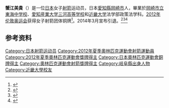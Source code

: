 {{Infobox sportsperson
| name           = 蟹江美貴
| image          =
| image_size     =
| caption        =
| birth_name     =
| birth_date     = 1988年12月4日
| birth_place    = [[日本|日本]]愛知縣岡崎市
| death_date     =
| death_place    =
| headercolor    = lightsteelblue
| show-medals    = yes
| medaltemplates =
{{MedalSport |  女子[[射箭|射箭]]}}
{{MedalCountry | {{JPN}} }}
{{MedalOlympics}}
{{MedalBronze| [[2012年奥林匹克运动会|2012年伦敦]] | [[2012年夏季奥林匹克运动会射箭比赛|团体赛]]}}
{{MedalCompetition|[[射箭世界杯|射箭世界杯]]}}
{{MedalSilver | [[2012年射箭世界杯|2012年东京]] | 混合团体赛}}
}}

'''蟹江美貴'''（{{bd|1988年|12月4日|||}}）是一位[[日本|日本]]女子[[射箭|射箭]]运动员，日本[[愛知縣|愛知縣]][[岡崎市|岡崎市]]人，畢業於[[岡崎市立東海中学校|岡崎市立東海中学校]]、[[愛知産業大学三河高等学校|愛知産業大学三河高等学校]]和[[近畿大学|近畿大学]]法学部政策法学科。[[2012年伦敦奥运会|2012年伦敦奥运会]]获得女子射箭团体铜牌<ref>{{cite web|title=图文：射箭日本女团获得铜牌 日本选手比赛中|url=http://2012.sohu.com/20120730/n349327356.shtml|publisher=搜狐奥运|accessdate=2015-01-09|archive-date=2017-06-13|archive-url=https://web.archive.org/web/20170613003219/http://2012.sohu.com/20120730/n349327356.shtml|dead-url=no}}</ref>。2014年3月宣布引退。<ref>{{cite web |url=http://www.london2012.com/athlete/kanie-miki-1014182/ |title=Miki Kanie – Archery – Olympic Athlete |publisher=2012 London Olympic and Paralympic Summer Games. International Olympic Committee |accessdate=3 August 2012 |deadurl=yes |archiveurl=https://web.archive.org/web/20120801090708/http://www.london2012.com/athlete/kanie-miki-1014182/ |archivedate=2012年8月1日 }}</ref><ref>{{cite web|title=射箭女子个人徐晶无缘16强 日本选手轻松胜出|url=http://2012.rbc.cn/sjsj/82676.html|publisher=北京广播网|accessdate=2015-01-09|deadurl=yes|archiveurl=https://web.archive.org/web/20150109161920/http://2012.rbc.cn/sjsj/82676.html|archivedate=2015-01-09|df=}}</ref><ref>{{cite web|title=蟹江美贵 - 2012伦敦奥运会资料库,奥运比赛项目 - 网易|url=http://info.2012.163.com/athlete/5975.html|publisher=网易|accessdate=2015-01-09|archive-url=https://web.archive.org/web/20150109152837/http://info.2012.163.com/athlete/5975.html|archive-date=2015-01-09|dead-url=yes}}</ref>
==参考资料==
{{Reflist}}

{{DEFAULTSORT:Kanie, Miki}}

[[Category:日本射箭运动员|Category:日本射箭运动员]]
[[Category:2012年夏季奧林匹克運動會射箭運動員|Category:2012年夏季奧林匹克運動會射箭運動員]]
[[Category:2012年夏季奧林匹克運動會獎牌得主|Category:2012年夏季奧林匹克運動會獎牌得主]]
[[Category:日本奧林匹克運動會銅牌得主|Category:日本奧林匹克運動會銅牌得主]]
[[Category:奧林匹克運動會射箭獎牌得主|Category:奧林匹克運動會射箭獎牌得主]]
[[Category:岐阜縣出身人物|Category:岐阜縣出身人物]]
[[Category:近畿大學校友|Category:近畿大學校友]]
{{日本體育人物小作品}}